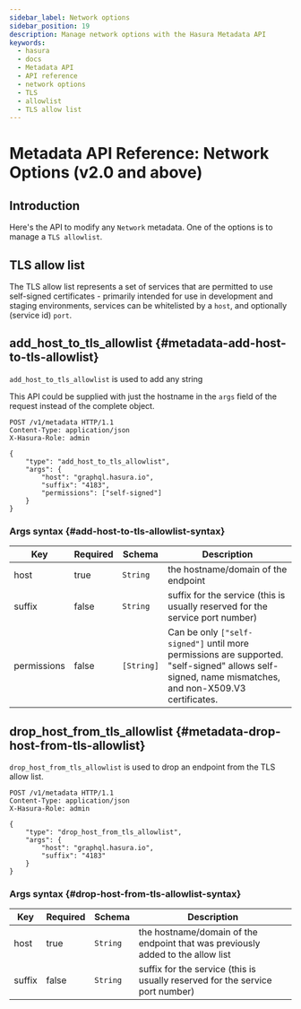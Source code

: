 ```yaml
---
sidebar_label: Network options
sidebar_position: 19
description: Manage network options with the Hasura Metadata API
keywords:
  - hasura
  - docs
  - Metadata API
  - API reference
  - network options
  - TLS
  - allowlist
  - TLS allow list
---
```


# Metadata API Reference: Network Options (v2.0 and above)

## Introduction

Here's the API to modify any `Network` metadata. One of the options is
to manage a `TLS allowlist`.

## TLS allow list

The TLS allow list represents a set of services that are permitted to use
self-signed certificates - primarily intended for use in development and
staging environments, services can be whitelisted by a `host`, and
optionally (service id) `port`.

## add_host_to_tls_allowlist {#metadata-add-host-to-tls-allowlist}

`add_host_to_tls_allowlist` is used to add any string

This API could be supplied with just the hostname in the `args` field of
the request instead of the complete object.

```http
POST /v1/metadata HTTP/1.1
Content-Type: application/json
X-Hasura-Role: admin

{
    "type": "add_host_to_tls_allowlist",
    "args": {
        "host": "graphql.hasura.io",
        "suffix": "4183",
        "permissions": ["self-signed"]
    }
}
```

### Args syntax {#add-host-to-tls-allowlist-syntax}

| Key         | Required | Schema     | Description                                                                                                                                          |
| ----------- | -------- | ---------- | ---------------------------------------------------------------------------------------------------------------------------------------------------- |
| host        | true     | `String`   | the hostname/domain of the endpoint                                                                                                                  |
| suffix      | false    | `String`   | suffix for the service (this is usually reserved for the service port number)                                                                        |
| permissions | false    | `[String]` | Can be only `["self-signed"]` until more permissions are supported. "self-signed" allows self-signed, name mismatches, and non-X509.V3 certificates. |

## drop_host_from_tls_allowlist {#metadata-drop-host-from-tls-allowlist}

`drop_host_from_tls_allowlist` is used to drop an endpoint from the TLS allow list.

```http
POST /v1/metadata HTTP/1.1
Content-Type: application/json
X-Hasura-Role: admin

{
    "type": "drop_host_from_tls_allowlist",
    "args": {
        "host": "graphql.hasura.io",
        "suffix": "4183"
    }
}
```

### Args syntax {#drop-host-from-tls-allowlist-syntax}

| Key    | Required | Schema   | Description                                                                     |
| ----   | -------- | -------- | ------------------------------------------------------------------------------- |
| host   | true     | `String` | the hostname/domain of the endpoint that was previously added to the allow list |
| suffix | false    | `String` | suffix for the service (this is usually reserved for the service port number)   |